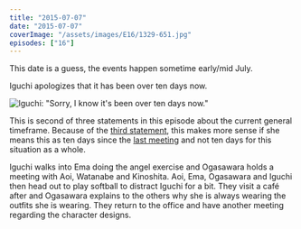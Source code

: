 ```yaml
---
title: "2015-07-07"
date: "2015-07-07"
coverImage: "/assets/images/E16/1329-651.jpg"
episodes: ["16"]
---
```


<Alert>
  <Calendar />
  <AlertDescription>
    This date is a guess, the events happen sometime early/mid July.
  </AlertDescription>
</Alert>

Iguchi apologizes that it has been over ten days now.

![Iguchi: "Sorry, I know it's been over ten days now."](/assets/images/E16/1301-539.jpg)

This is second of three statements in this episode about the current general timeframe. Because of the [third statement](/calendar/2015-07-13), this makes more sense if she means this as ten days since the [last meeting](/calendar/2015-06-26) and not ten days for this situation as a whole.

Iguchi walks into Ema doing the angel exercise and Ogasawara holds a meeting with Aoi, Watanabe and Kinoshita. Aoi, Ema, Ogasawara and Iguchi then head out to play softball to distract Iguchi for a bit. They visit a café after and Ogasawara explains to the others why she is always wearing the outfits she is wearing. They return to the office and have another meeting regarding the character designs.
